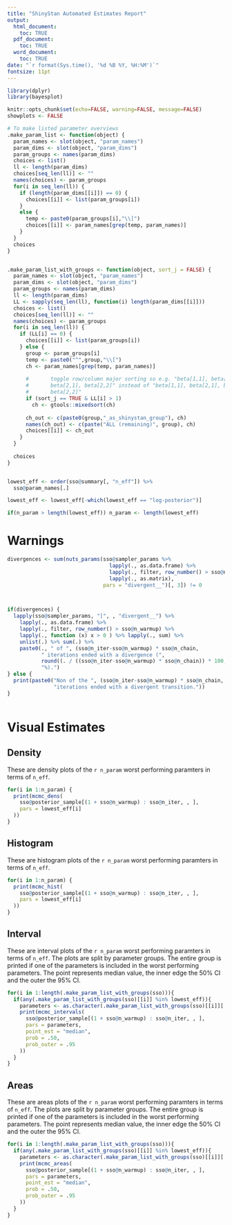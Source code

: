 ```yaml
---
title: "ShinyStan Automated Estimates Report"
output:
  html_document: 
    toc: TRUE
  pdf_document: 
    toc: TRUE
  word_document: 
    toc: TRUE
date: "`r format(Sys.time(), '%d %B %Y, %H:%M')`"
fontsize: 11pt
---
```



```r
library(dplyr)
library(bayesplot)

knitr::opts_chunk$set(echo=FALSE, warning=FALSE, message=FALSE)
showplots <- FALSE

# To make listed parameter overviews
.make_param_list <- function(object) {
  param_names <- slot(object, "param_names")
  param_dims <- slot(object, "param_dims")
  param_groups <- names(param_dims)
  choices <- list()
  ll <- length(param_dims)
  choices[seq_len(ll)] <- ""
  names(choices) <- param_groups
  for(i in seq_len(ll)) {
    if (length(param_dims[[i]]) == 0) {
      choices[[i]] <- list(param_groups[i])
    }
    else {
      temp <- paste0(param_groups[i],"\\[")
      choices[[i]] <- param_names[grep(temp, param_names)]
    }
  }
  choices
}


.make_param_list_with_groups <- function(object, sort_j = FALSE) {
  param_names <- slot(object, "param_names")
  param_dims <- slot(object, "param_dims")
  param_groups <- names(param_dims)
  ll <- length(param_dims)
  LL <- sapply(seq_len(ll), function(i) length(param_dims[[i]]))
  choices <- list()
  choices[seq_len(ll)] <- ""
  names(choices) <- param_groups
  for(i in seq_len(ll)) {
    if (LL[i] == 0) {
      choices[[i]] <- list(param_groups[i])
    } else {
      group <- param_groups[i]
      temp <- paste0("^",group,"\\[")
      ch <- param_names[grep(temp, param_names)]
      
      #       toggle row/column major sorting so e.g. "beta[1,1], beta[1,2],
      #       beta[2,1], beta[2,2]" instead of "beta[1,1], beta[2,1], beta[1,2],
      #       beta[2,2]"
      if (sort_j == TRUE & LL[i] > 1)
        ch <- gtools::mixedsort(ch)
      
      ch_out <- c(paste0(group,"_as_shinystan_group"), ch)
      names(ch_out) <- c(paste("ALL (remaining)", group), ch)
      choices[[i]] <- ch_out
    }
  }
  
  choices
}


lowest_eff <- order(sso@summary[, "n_eff"]) %>%
  sso@param_names[.] 

lowest_eff <- lowest_eff[-which(lowest_eff == "log-posterior")]

if(n_param > length(lowest_eff)) n_param <- length(lowest_eff)

```

# Warnings

```r

divergences <- sum(nuts_params(sso@sampler_params %>%
                                 lapply(., as.data.frame) %>%
                                 lapply(., filter, row_number() > sso@n_warmup) %>%
                                 lapply(., as.matrix), 
                               pars = "divergent__")[, 3]) != 0



if(divergences) {
  lapply(sso@sampler_params, "[", , "divergent__") %>%
    lapply(., as.data.frame) %>%
    lapply(., filter, row_number() > sso@n_warmup) %>%
    lapply(., function (x) x > 0 ) %>% lapply(., sum) %>% 
    unlist(.) %>% sum(.) %>%
    paste0(., " of ", (sso@n_iter-sso@n_warmup) * sso@n_chain,
           " iterations ended with a divergence (",
           round((. / ((sso@n_iter-sso@n_warmup) * sso@n_chain)) * 100, 1),
           "%).")
} else {
  print(paste0("Non of the ", (sso@n_iter-sso@n_warmup) * sso@n_chain, 
               "iterations ended with a divergent transition."))
}



```



# Visual Estimates

## Density

These are density plots of the `r n_param` worst performing paramters in terms of `n_eff`.

```r
for(i in 1:n_param) {
  print(mcmc_dens(
    sso@posterior_sample[(1 + sso@n_warmup) : sso@n_iter, , ],
    pars = lowest_eff[i]
  ))
}
``` 

## Histogram

These are histogram plots of the `r n_param` worst performing paramters in terms of `n_eff`.

```r
for(i in 1:n_param) {
  print(mcmc_hist(
    sso@posterior_sample[(1 + sso@n_warmup) : sso@n_iter, , ],
    pars = lowest_eff[i]
  ))
}
``` 


## Interval


These are interval plots of the `r n_param` worst performing paramters in terms of `n_eff`. The plots are split by parameter groups. The entire group is printed if one of the parameters is included in the worst performing parameters. The point represents median value, the inner edge the 50\% CI and the outer the 95\% CI. 

```r

for(i in 1:length(.make_param_list_with_groups(sso))){
  if(any(.make_param_list_with_groups(sso)[[i]] %in% lowest_eff)){
    parameters <- as.character(.make_param_list_with_groups(sso)[[i]][.make_param_list_with_groups(sso)[[i]] %in% sso@param_names])
    print(mcmc_intervals(
      sso@posterior_sample[(1 + sso@n_warmup) : sso@n_iter, , ],
      pars = parameters,
      point_est = "median",
      prob = .50,
      prob_outer = .95
    ))
  }
}

``` 


## Areas


These are areas plots of the `r n_param` worst performing paramters in terms of `n_eff`. The plots are split by parameter groups. The entire group is printed if one of the parameters is included in the worst performing parameters. The point represents median value, the inner edge the 50\% CI and the outer the 95\% CI. 

```r

for(i in 1:length(.make_param_list_with_groups(sso))){
  if(any(.make_param_list_with_groups(sso)[[i]] %in% lowest_eff)){
    parameters <- as.character(.make_param_list_with_groups(sso)[[i]][.make_param_list_with_groups(sso)[[i]] %in% sso@param_names])
    print(mcmc_areas(
      sso@posterior_sample[(1 + sso@n_warmup) : sso@n_iter, , ],
      pars = parameters,
      point_est = "median",
      prob = .50,
      prob_outer = .95
    ))
  }
}

``` 




